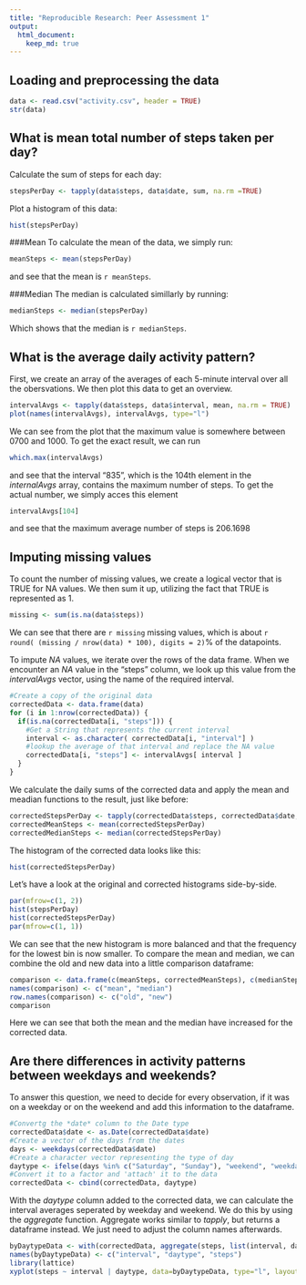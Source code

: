 ```yaml
---
title: "Reproducible Research: Peer Assessment 1"
output: 
  html_document:
    keep_md: true
---
```



## Loading and preprocessing the data
```r
data <- read.csv("activity.csv", header = TRUE)
str(data)
```


## What is mean total number of steps taken per day?

Calculate the sum of steps for each day:
```r
stepsPerDay <- tapply(data$steps, data$date, sum, na.rm =TRUE)
```

Plot a histogram of this data:

```r
hist(stepsPerDay)
```

###Mean
To calculate the mean of the data, we simply run:
```r
meanSteps <- mean(stepsPerDay)
```
and see that the mean is `r meanSteps`.  

###Median
The median is calculated simillarly by running:
```r
medianSteps <- median(stepsPerDay)
```

Which shows that the median is `r medianSteps`.

## What is the average daily activity pattern?
First, we create an array of the averages of each 5-minute interval
over all the obersvations.
We then plot this data to get an overview.

```r
intervalAvgs <- tapply(data$steps, data$interval, mean, na.rm = TRUE)
plot(names(intervalAvgs), intervalAvgs, type="l")
```

We can see from the plot that the maximum value is somewhere between 0700 and 1000.
To get the exact result, we can run

```r
which.max(intervalAvgs)
```
and see that the interval "835", which is the 104th element in the *internalAvgs* array,
contains the maximum number of steps.
To get the actual number, we simply acces this element
```r
intervalAvgs[104]
```
and see that the maximum average number of steps is 206.1698


## Imputing missing values
To count the number of missing values, we create a logical vector that is TRUE for NA values.
We then sum it up, utilizing the fact that TRUE is represented as 1.
```r
missing <- sum(is.na(data$steps))
```
We can see that there are `r missing` missing values, which is about `r round( (missing / nrow(data) * 100), digits = 2)`% of the datapoints.

To impute *NA* values, we iterate over the rows of the data frame.
When we encounter an *NA* value in the "steps" column, we look up this value
from the *intervalAvgs* vector, using the name of the required interval.
```r
#Create a copy of the original data
correctedData <- data.frame(data)
for (i in 1:nrow(correctedData)) {
  if(is.na(correctedData[i, "steps"])) {
    #Get a String that represents the current interval
    interval <- as.character( correctedData[i, "interval"] )
    #lookup the average of that interval and replace the NA value 
    correctedData[i, "steps"] <- intervalAvgs[ interval ]
  }
}
```

We calculate the daily sums of the corrected data and apply the mean and meadian functions to
the result, just like before:
```r
correctedStepsPerDay <- tapply(correctedData$steps, correctedData$date, sum, na.rm = TRUE)
correctedMeanSteps <- mean(correctedStepsPerDay)
correctedMedianSteps <- median(correctedStepsPerDay) 
```

The histogram of the corrected data looks like this:
```r
hist(correctedStepsPerDay)
```

Let's have a look at the original and corrected histograms side-by-side.
```r
par(mfrow=c(1, 2))
hist(stepsPerDay)
hist(correctedStepsPerDay)
par(mfrow=c(1, 1))
```

We can see that the new histogram is more balanced and that the frequency for the lowest bin
is now smaller. To compare the mean and median, we can combine the old and new data into a little comparison dataframe:
```r
comparison <- data.frame(c(meanSteps, correctedMeanSteps), c(medianSteps, correctedMedianSteps))
names(comparison) <- c("mean", "median")
row.names(comparison) <- c("old", "new")
comparison
```

Here we can see that both the mean and the median have increased for the corrected data.

## Are there differences in activity patterns between weekdays and weekends?
To answer this question, we need to decide for every observation,
if it was on a weekday or on the weekend and add this information to the dataframe.

```r
#Convertg the *date* column to the Date type
correctedData$date <- as.Date(correctedData$date)
#Create a vector of the days from the dates
days <- weekdays(correctedData$date)
#Create a character vector representing the type of day
daytype <- ifelse(days %in% c("Saturday", "Sunday"), "weekend", "weekday")
#Convert it to a factor and 'attach' it to the data
correctedData <- cbind(correctedData, daytype)
```

With the *daytype* column added to the corrected data,
we can calculate the interval averages seperated by weekday and weekend.
We do this by using the *aggregate* function.
Aggregate works similar to *tapply*, but returns a dataframe instead.
We just need to adjust the column names afterwards.

```r
byDaytypeData <- with(correctedData, aggregate(steps, list(interval, daytype), mean) )
names(byDaytypeData) <- c("interval", "daytype", "steps")
library(lattice)
xyplot(steps ~ interval | daytype, data=byDaytypeData, type="l", layout=c(1,2))
```











